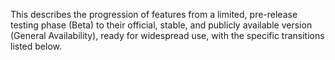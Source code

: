 This describes the progression of features from a limited, pre-release testing phase (Beta) to their official, stable, and publicly available version (General Availability), ready for widespread use, with the specific transitions listed below.